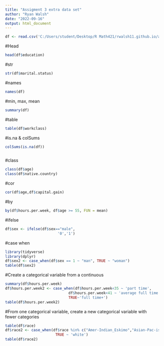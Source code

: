 ```yaml
---
title: "Assigment 3 extra data set"
author: "Ryan Walsh"
date: "2022-09-16"
output: html_document
---
```

```r
df <- read.csv('C:/Users/student/Desktop/R Math421/rwalsh11.github.io/adult_census.csv')
```
#Head
```r
head(df$education)
```

#str
```r
str(df$marital.status)
```

#names
```r
names(df)
```

#min, max, mean
```r
summary(df)
```

#table
```r
table(df$workclass)
```

#is.na & colSums
```r
colSums(is.na(df))

```


```r

```

#class
```r
class(df$age)
class(df$native.country)
```

#cor
```r
cor(df$age,df$capital.gain)
```

#by
```r
by(df$hours.per.week, df$age >= 55, FUN = mean)
```


#ifelse
```r
df$sex <- ifelse(df$sex=="male", 
                        '0','1')
```

#case when
```r
library(tidyverse)
library(dplyr)
df$sex2 <- case_when(df$sex == 1 ~ "man", TRUE ~ "woman")
table(df$sex2)

```

#Create a categorical variable from a continuous 
```r
summary(df$hours.per.week)
df$hours.per.week2 <- case_when(df$hours.per.week<35 ~ 'part time',
                             df$hours.per.week<41 ~ 'average full time',
                             TRUE~'full time+')
table(df$hours.per.week2)
```


#From one categorical variable, create a new categorical variable with fewer categories
```r
table(df$race)
df$race2 <- case_when(df$race %in% c("Amer-Indian_Eskimo","Asian-Pac-islander","Black","Other") ~ 'non-white',
                       TRUE ~ 'white')
table(df$race2)
```

